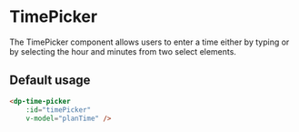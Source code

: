
<Meta
    title="Components/TimePicker"
    component={DpTimePicker}
/>

# TimePicker

The TimePicker component allows users to enter a time either by typing or by selecting the hour and minutes from two select elements.

## Default usage

```html
<dp-time-picker
    :id="timePicker"
    v-model="planTime" />
```
